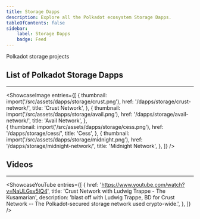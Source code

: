 ```yaml
---
title: Storage Dapps 
description: Explore all the Polkadot ecosystem Storage Dapps.
tableOfContents: false
sidebar: 
    label: Storage Dapps
    badge: Feed
---
```



Polkadot storage projects

## List of Polkadot Storage Dapps
----------------

<ShowcaseImage
  entries={[
        {
      thumbnail: import('/src/assets/dapps/storage/crust.png'),
      href: '/dapps/storage/crust-network/',
      title: 'Crust Network',
      },
                     {
      thumbnail: import('/src/assets/dapps/storage/avail.png'),
      href: '/dapps/storage/avail-network/',
      title: 'Avail Network',
      },  
    {
      thumbnail: import('/src/assets/dapps/storage/cess.png'),
      href: '/dapps/storage/cess/',
      title: 'Cess',
      },
              {
      thumbnail: import('/src/assets/dapps/storage/midnight.png'),
      href: '/dapps/storage/midnight-network/',
      title: 'Midnight Network',
    },
  ]}
/>

## Videos
----------------
<ShowcaseYouTube
  entries={[
    {
      href: 'https://www.youtube.com/watch?v=NaULGsv5IQ4',
      title: 'Crust Network with Ludwig Trappe - The Kusamarian',
      description: 'blast off with Ludwig Trappe, BD for Crust Network -- The Polkadot-secured storage network used crypto-wide.',
    },
  ]}
/>
